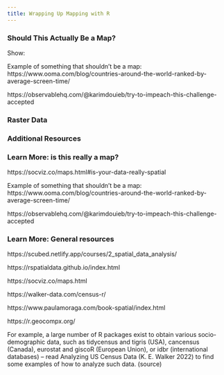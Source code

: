 ```yaml
---
title: Wrapping Up Mapping with R
---
```


### Should This Actually Be a Map?

::: {.notes}
Show:

Example of something that shouldn't be a map: https://www.ooma.com/blog/countries-around-the-world-ranked-by-average-screen-time/

https://observablehq.com/@karimdouieb/try-to-impeach-this-challenge-accepted
:::

### Raster Data {.inverse}



### Additional Resources {.inverse}



### Learn More: is this really a map?

https://socviz.co/maps.html#is-your-data-really-spatial

Example of something that shouldn't be a map: https://www.ooma.com/blog/countries-around-the-world-ranked-by-average-screen-time/

https://observablehq.com/@karimdouieb/try-to-impeach-this-challenge-accepted

### Learn More: General resources

https://scubed.netlify.app/courses/2_spatial_data_analysis/

https://rspatialdata.github.io/index.html

https://socviz.co/maps.html

https://walker-data.com/census-r/

https://www.paulamoraga.com/book-spatial/index.html

https://r.geocompx.org/

For example, a large number of R packages exist to obtain various socio-demographic data, such as tidycensus and tigris (USA), cancensus (Canada), eurostat and giscoR (European Union), or idbr (international databases) – read Analyzing US Census Data (K. E. Walker 2022) to find some examples of how to analyze such data. (source)